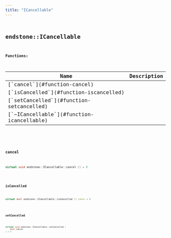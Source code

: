 ```yaml
---
title: "ICancellable"
---
```


## <code className="doc-symbol doc-symbol-class"/> endstone::ICancellable

















**Functions:**

<table>
<thead>
   <tr>
      <th>Name</th>
      <th>Description</th>
   </tr>
</thead>
<tbody>
<tr key="classendstone_1_1_i_cancellable_1a65036acf5f2520cb11d833b4a4daee29">
    <td>[`cancel`](#function-cancel)</td>
    <td></td>
</tr>
<tr key="classendstone_1_1_i_cancellable_1ad7d9998d26e5339233a01cf718a779ef">
    <td>[`isCancelled`](#function-iscancelled)</td>
    <td></td>
</tr>
<tr key="classendstone_1_1_i_cancellable_1a348a8d847632c98e42510134d82086ef">
    <td>[`setCancelled`](#function-setcancelled)</td>
    <td></td>
</tr>
<tr key="classendstone_1_1_i_cancellable_1ab6d311fcaa18971f69a1b23f5a856301">
    <td>[`~ICancellable`](#function-icancellable)</td>
    <td></td>
</tr>
</tbody>
</table>

### <code className="doc-symbol doc-symbol-function"/> cancel

```cpp
virtual void endstone::ICancellable::cancel () = 0
```


### <code className="doc-symbol doc-symbol-function"/> isCancelled

```cpp
virtual bool endstone::ICancellable::isCancelled () const = 0
```


### <code className="doc-symbol doc-symbol-function"/> setCancelled

```cpp
virtual void endstone::ICancellable::setCancelled (
    bool cancel
) = 0
```

